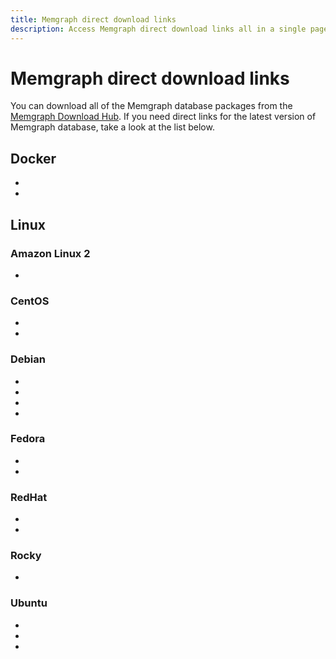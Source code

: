 ```yaml
---
title: Memgraph direct download links
description: Access Memgraph direct download links all in a single page. Our documentation is committed to ensuring a smooth developer experience. 
---
```



# Memgraph direct download links

You can download all of the Memgraph database packages from the [Memgraph
Download Hub](https://memgraph.com/download/). If you need direct links for the
latest version of Memgraph database, take a look at the list below.

## Docker
- <LinkClick link="https://download.memgraph.com/memgraph/v2.15.2/docker/memgraph-2.15.2-docker.tar.gz" os="docker" distribution="docker-x86"/>
- <LinkClick link="https://download.memgraph.com/memgraph/v2.15.2/docker-aarch64/memgraph-2.15.2-docker.tar.gz" os="docker" distribution="docker-x86"/>

## Linux

### Amazon Linux 2
- <LinkClick link="https://download.memgraph.com/memgraph/v2.15.2/amzn-2/memgraph-2.15.2_1-1.x86_64.rpm" os="linux" distribution="amazon-2"/>

### CentOS
- <LinkClick link="https://download.memgraph.com/memgraph/v2.15.2/centos-7/memgraph-2.15.2_1-1.x86_64.rpm" os="linux" distribution="centos-7"/>
- <LinkClick link="https://download.memgraph.com/memgraph/v2.15.2/centos-9/memgraph-2.15.2_1-1.x86_64.rpm" os="linux" distribution="centos-9"/>

### Debian
- <LinkClick link="https://download.memgraph.com/memgraph/v2.15.2/debian-11/memgraph_2.15.2-1_amd64.deb" os="linux" distribution="debian-11"/>
- <LinkClick link="https://download.memgraph.com/memgraph/v2.15.2/debian-11-aarch64/memgraph_2.15.2-1_arm64.deb" os="linux" distribution="debian-11-aarch64"/>
- <LinkClick link="https://download.memgraph.com/memgraph/v2.15.2/debian-12/memgraph_2.15.2-1_amd64.deb" os="linux" distribution="debian-12"/>
- <LinkClick link="https://download.memgraph.com/memgraph/v2.15.2/debian-12-aarch64/memgraph_2.15.2-1_arm64.deb" os="linux" distribution="debian-12-aarch64"/>

### Fedora
- <LinkClick link="https://download.memgraph.com/memgraph/v2.15.2/fedora-38/memgraph-2.15.2_1-1.x86_64.rpm" os="linux" distribution="fedora-38"/>
- <LinkClick link="https://download.memgraph.com/memgraph/v2.15.2/fedora-39/memgraph-2.15.2_1-1.x86_64.rpm" os="linux" distribution="fedora-39"/>

### RedHat
- <LinkClick link="https://download.memgraph.com/memgraph/v2.15.2/centos-7/memgraph-2.15.2_1-1.x86_64.rpm" os="linux" distribution="redhat-7"/>
- <LinkClick link="https://download.memgraph.com/memgraph/v2.15.2/centos-9/memgraph-2.15.2_1-1.x86_64.rpm" os="linux" distribution="redhat-9"/>

### Rocky
- <LinkClick link="https://download.memgraph.com/memgraph/v2.15.2/rocky-9.3/memgraph-2.15.2_1-1.x86_64.rpm" os="linux" distribution="rocky-9"/>

### Ubuntu
- <LinkClick link="https://download.memgraph.com/memgraph/v2.15.2/ubuntu-20.04/memgraph_2.15.2-1_amd64.deb" os="linux" distribution="ubuntu-20"/>
- <LinkClick link="https://download.memgraph.com/memgraph/v2.15.2/ubuntu-22.04/memgraph_2.15.2-1_amd64.deb" os="linux" distribution="ubuntu-22"/>
- <LinkClick link="https://download.memgraph.com/memgraph/v2.15.2/ubuntu-22.04-aarch64/memgraph_2.15.2-1_arm64.deb" os="linux" distribution="ubuntu-22-aarch64"/>

